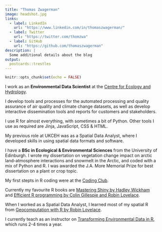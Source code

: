 ```yaml
---
title: "Thomas Zwagerman"
image: headshot.jpg
links:
  - label: LinkedIn
    url: "https://www.linkedin.com/in/thomaszwagerman/"
  - label: Twitter
    url: "https://twitter.com/thomzwa"
  - label: GitHub
    url: "https://github.com/thomaszwagerman"
description: |
  Some additional details about the blog
output:
  postcards::trestles
---
```


```r
knitr::opts_chunk$set(echo = FALSE)
```

I work as an **Environmental Data Scientist** at the [Centre for Ecology and Hydrology](https://www.ceh.ac.uk/).

I develop tools and processes for the automated processing and quality assurance of air quality and climate change datasets, as well as develop interactive dissemination tools and reports for customers and stakeholders.

I use R for almost everything, with sometimes a bit of Python. Other tools I use as required are Jinja, JavaScript, CSS & HTML.

My previous role at UKCEH was as a Spatial Data Analyst, where I developed skills in using spatial data formats and software.

I have a **BSc in Ecological & Environmental Sciences** from the University of Edinburgh. I wrote my dissertation on vegetation change impact on arctic land-atmosphere interactions and snowmelt in the Arctic, and coded with a mix of Python and R. I was awarded the J.A. More Memorial Prize for best dissertation on a plant or crop topic.
 
My first stepts in R coding were at the [Coding Club](https://ourcodingclub.github.io/). 

Currently my favourite R books are [Mastering Shiny by Hadley Wickham](https://mastering-shiny.org/) and [Efficient R programming by Colin Gillespie and Robin Lovelace](https://csgillespie.github.io/efficientR/). 

When I worked as a Spatial Data Analyst, I learned most of my spatial R from [Geocomputation with R by Robin Lovelace](https://geocompr.robinlovelace.net/). 

I currently teach as an instructor on [Transforming Environmental Data in R](https://www.ceh.ac.uk/training/transforming-environmental-data-r), which runs 2-4 times a year.